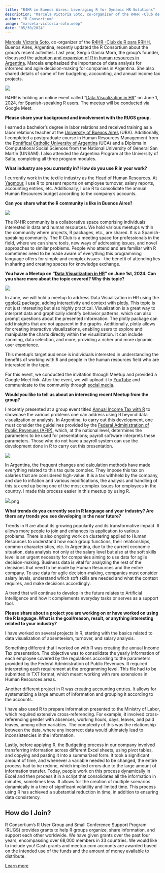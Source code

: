 ```yaml
---
title: "R4HR in Buenos Aires: Leveraging R for Dynamic HR Solutions"
description: "Marcela Victoria Soto, co-organizer of the R4HR -Club de R para RRHH, Buenos Aires, Argentina, recently updated the R Consortium about the group’s recent activities."
author: "R Consortium"
image: "marcela-victoria-soto.webp"
date: "05/30/2024"
---
```


[Marcela Victoria Soto](https://www.linkedin.com/in/marcelavictoriasoto/?originalSubdomain=ar), co-organizer of the [R4HR -Club de R para RRHH](https://www.meetup.com/r4hr-club-r-para-rrhh/), Buenos Aires, Argentina, recently updated the R Consortium about the group’s recent activities. Last year, Sergio García Mora, the group’s founder, discussed the [adoption and expansion of R in human resources in Argentina](https://www.r-consortium.org/blog/2023/03/02/adoption-and-expansion-of-r-in-human-resources-in-argentina). Marcela emphasized the importance of data analysis for informed and agile decision-making for companies in Argentina. She also shared details of some of her budgeting, accounting, and annual income tax projects.





![](marcela-victoria-soto.webp)


R4HR is holding an online event called “[Data Visualization in HR](https://www.meetup.com/r4hr-club-r-para-rrhh/events/300882828/?utm_medium=referral&utm_campaign=share-btn_savedevents_share_modal&utm_source=link)” on June 1, 2024, for Spanish-speaking R users. The meetup will be conducted via Google Meet. 

**Please share your background and involvement with the RUGS group.**

I earned a bachelor’s degree in labor relations and received training as a labor relations teacher at the [University of Buenos Aires](https://www.linkedin.com/school/universidad-de-buenos-aires/) (UBA). Additionally, I completed a postgraduate course in Human Resources Management from the [Pontifical Catholic University of Argentina](https://www.linkedin.com/school/pontificia-universidad-cat%C3%B3lica-argentina/) (UCA) and a Diploma in Computational Social Sciences from the National University of General San Martín (UNSAM). I also attended the Argentina Program at the University of Salta, completing all three program modules. 

**What industry are you currently in? How do you use R in your work?**

I currently work in the textile industry as the Head of Human Resources. At [Yagmour](https://www.yagmour.com.ar/), I use R to present reports on employee turnover, salary reports, accounting entries, etc. Additionally, I use R to consolidate the annual Human Resources budget according to the company’s accounts.

**Can you share what the R community is like in Buenos Aires?**





![](r4hr-logo.jpg)


The R4HR community is a collaborative space comprising individuals interested in data and human resources. We hold various meetups within the community where projects, R packages, etc., are shared. It is a Spanish-speaking community. The R Club is a meeting space for professionals in the field, where we can share tools, new ways of addressing issues, and novel approaches to similar problems. People who attend and are familiar with R sometimes need to be made aware of everything this programming language offers for simple and complex issues—the benefit of attending lies in sharing and creating spaces for knowledge exchange.

**You have a Meetup on “[Data Visualization in HR](https://www.meetup.com/r4hr-club-r-para-rrhh/events/300882828/?utm_medium=referral&utm_campaign=share-btn_savedevents_share_modal&utm_source=link)” on June 1st, 2024. Can you share more about the topic covered? Why this topic?**


![](Meetup.png)


In June, we will hold a meetup to address Data Visualization in HR using the [ggplot2](https://ggplot2.tidyverse.org/) package, adding interactivity and context with [plotly](https://plotly.com/r/). This topic is not just interesting but also highly practical. Visualization is a great way to interpret data and graphically identify behavior patterns, which can also prompt questions about the presented information. The plotly package can add insights that are not apparent in the graphs. Additionally, plotly allows for creating interactive visualizations, enabling users to explore and manipulate the charts directly within the visualization. It can include zooming, data selection, and more, providing a richer and more dynamic user experience. 

This meetup’s target audience is individuals interested in understanding the benefits of working with R‌ and people in the human resources field who are interested in the topic.

For this event, we conducted the invitation through Meetup and provided a Google Meet link. After the event, we will upload it to [YouTube](https://www.youtube.com/playlist?list=PLZuVytUJrxQlcqu6l-P3ou4vV2mRJU2Ka) and communicate to the community through [social media](https://linktr.ee/r4hrclub).

**Would you like to tell us about an interesting recent Meetup from the group?**

I recently presented at a group event titled [Annual Income Tax with R](https://www.meetup.com/r4hr-club-r-para-rrhh/events/287392572/) to showcase the various problems one can address using R beyond data visualization or analysis. In Argentina, to carry out this development, one must consider the guidelines provided by the [Federal Administration of Public Revenues (AFIP)](https://www.afip.gob.ar/landing/default.asp), which, at the national level, determines the parameters to be used for presentations; payroll software interprets these parameters. Those who do not have a payroll system can use the development done in R to carry out this presentation.





![](tax.png)


In Argentina, the frequent changes and calculation methods have made everything related to this tax quite complex. They impose this tax on salaries that are considered high-value. It is a tax withheld by the company, and due to inflation and various modifications, the analysis and handling of this tax end up being one of the most complex issues for employees in the country. I made this process easier in this meetup by using R. 





![](tax2).png


**What trends do you currently see in R language and your industry? Are there any trends you see developing in the near future?**

Trends in R are about its growing popularity and its transformative impact. It allows more people to join and enhances its application to various problems. There is also ongoing work on clustering applied to Human Resources to understand how each group functions, their relationships, common characteristics, etc. In Argentina, due to the current economic situation, data analysis not only at the salary level but also at the soft skills level is an urgent necessity for companies aiming to use data for agile decision-making. Business data is vital for analyzing the rest of the decisions that need to be made by Human Resources and the entire company. To use data for agile decision-making, companies must consider salary levels, understand which soft skills are needed and what the context requires, and make decisions accordingly.

A trend that will continue to develop in the future relates to Artificial Intelligence and how it complements everyday tasks or serves as a support tool.

**Please share about a project you are working on or have worked on using the R language. What is the goal/reason, result, or anything interesting related to your industry?**

I have worked on several projects in R, starting with the basics related to data visualization of absenteeism, turnover, and salary analysis.

Something different that I worked on with R was creating the annual Income Tax presentation. The objective was to consolidate the yearly information of each employee covered by the regulations according to the parameters provided by the Federal Administration of Public Revenues. It required interpreting each requirement at the programming level. This file had to be submitted in TXT format, which meant working with rare extensions in Human Resources areas.

Another different project in R was creating accounting entries. It allows for systematizing a large amount of information and grouping it according to the accounts.

I have also used R to prepare information presented to the Ministry of Labor, which required extensive cross-referencing. For example, it involved cross-referencing gender with absences, working hours, days, leaves, and paid leaves, among other variables. The complexity of this was the relationship between the data, where any incorrect data would ultimately lead to inconsistencies in the information.

Lastly, before applying R, the Budgeting process in our company involved transferring information across different Excel sheets, using pivot tables, and copying and pasting it into a summarized form. It took a significant amount of time, and whenever a variable needed to be changed, the entire process had to be redone, which implied errors due to the large amount of information transfer. Today, people work on this process dynamically in Excel and then process it in a script that consolidates all the information in minutes, sometimes less. It allows for the creation of multiple scenarios dynamically in a time of significant volatility and limited time. This process using R has achieved a substantial reduction in time, in addition to ensuring data consistency.


## **How do I Join?**

R Consortium’s R User Group and Small Conference Support Program (RUGS) provides grants to help R groups organize, share information, and support each other worldwide. We have given grants over the past four years, encompassing over 68,000 members in 33 countries. We would like to include you! Cash grants and meetup.com accounts are awarded based on the intended use of the funds and the amount of money available to distribute.

[Learn more](https://www.r-consortium.org/all-projects/r-user-group-support-program)
